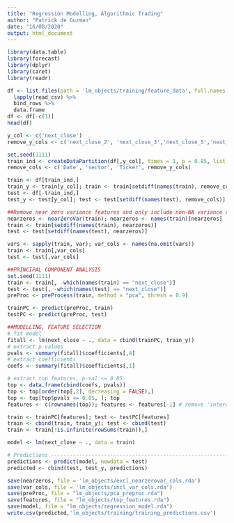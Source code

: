 ```yaml
---
title: "Regression Modelling, Algorithmic Trading"
author: "Patrick de Guzman"
date: "16/08/2020"
output: html_document
---
```


```r
library(data.table)
library(forecast)
library(dplyr)
library(caret)
library(readr)
```

```r
df <- list.files(path = 'lm_objects/training/feature_data', full.names = TRUE) %>% 
  lapply(read_csv) %>% 
  bind_rows %>%
  data.frame
df <- df[-c(1)]
head(df)
```

```r
y_col <- c('next_close')
remove_y_cols <- c('next_close_2', 'next_close_3','next_close_5','next_close_10')

set.seed(1111)
train_ind <- createDataPartition(df[,y_col], times = 1, p = 0.85, list = FALSE)
remove_cols <- c('Date', 'sector', 'Ticker', remove_y_cols)

train <- df[train_ind,]
train_y <- train[y_col]; train <- train[setdiff(names(train), remove_cols)]
test <- df[-train_ind,]
test_y <- test[y_col]; test <- test[setdiff(names(test), remove_cols)]
```

```r
##Remove near zero variance features and only include non-NA variance cols
nearzeros <- nearZeroVar(train); nearzeros <- names(train)[nearzeros]
train <- train[setdiff(names(train), nearzeros)]
test <- test[setdiff(names(test), nearzeros)]

vars <- sapply(train, var); var_cols <- names(na.omit(vars))
train <- train[,var_cols]
test <- test[,var_cols]

##PRINCIPAL COMPONENT ANALYSIS
set.seed(1111)
train <- train[, -which(names(train) == "next_close")]
test <- test[, -which(names(test) == "next_close")]
preProc <- preProcess(train, method = "pca", thresh = 0.9)

trainPC <- predict(preProc, train)
testPC <- predict(preProc, test)
```

```r
##MODELLING, FEATURE SELECTION
# fit model 
fitall <- lm(next_close ~ ., data = cbind(trainPC, train_y)) 
# extract p-values
pvals <- summary(fitall)$coefficients[,4] 
# extract coefficients 
coefs <- summary(fitall)$coefficients[,1] 

# extract top features, p-val <= 0.05
top <- data.frame(cbind(coefs, pvals)) 
top <- top[order(top[,2], decreasing = FALSE),]
top <- top[top$pvals <= 0.05, ]; top
features <- c(rownames(top)); features <- features[-1] # remove 'intercept', 1st feature

train <- trainPC[features]; test <- testPC[features]
train <- cbind(train, train_y); test <- cbind(test)
train <- train[!is.infinite(rowSums(train)),]

model <- lm(next_close ~ ., data = train)
```

```r
# Predictions -------------------------------------------------------------
predictions <- predict(model, newdata = test)
predicted <- cbind(test, test_y, predictions)
```

```r
save(nearzeros, file = 'lm_objects/excl_nearzerovar_cols.rda')
save(var_cols, file = 'lm_objects/incl_var_cols.rda')
save(preProc, file = "lm_objects/pca_preproc.rda")
save(features, file = "lm_objects/top_features.rda")
save(model, file = "lm_objects/regression_model.rda")
write.csv(predicted,'lm_objects/training/training_predictions.csv')
```